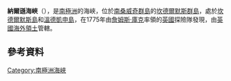 '''納爾遜海峽'''（{{lang-en|Nelson Channel}}），是[[南極洲|南極洲]]的海峽，位於[[南桑威奇群島|南桑威奇群島]]的[[坎德爾默斯群島|坎德爾默斯群島]]，處於[[坎德爾默斯島|坎德爾默斯島]]和[[溫德凱申島|溫德凱申島]]，在1775年由[[詹姆斯·庫克|詹姆斯·庫克]]率領的[[英國|英國]]探險隊發現，由[[英國海外領土|英國海外領土]]管轄。

==參考資料==
{{usgs-gazetteer}}

{{coord|57|3|S|26|43|W|display=title}}

{{Antarctica-geo-stub}}
[[Category:南極洲海峽|Category:南極洲海峽]]